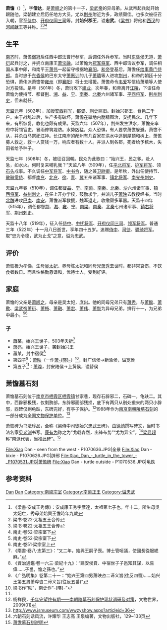 {{東亞男性歷史人物
|名稱 =始興忠武王
|身份 =南朝齊、南朝梁政治人物
|姓名 =蕭憺
|字 =僧達
|封爵 =始興郡王
|出生日期 =[[南朝宋|南朝宋]][[昇明|昇明]]二年（478年）
|出生地點 =
|婚年 =
|逝世日期 =[[南朝梁|南朝梁]][[普通|普通]]三年（522年）
|逝世地點 =[[揚州_(古代)|楊州]][[丹楊郡|丹楊郡]][[建康縣|建康縣]]
|諡號 =忠武王
|墓葬 =
|經歷 =
* [[齊和帝|南康王]]西中郎法曹行參軍
* －501年<br/>南康王西中郎外兵參軍
* 501年<br/>冠軍將軍、南康王西中郎諮議參軍
* 501年<br/>冠軍將軍、[[齊和帝|相國]]從事中郎
* 501年－502年<br/>給事黃門侍郎
* 502年<br/>使持節、都督荊湘益寧南北秦六州諸軍事、平西將軍、[[荊州_(古代)|荊州]]刺史
* 502年－508年<br/>使持節、都督荊湘益寧南北秦六州諸軍事、安西將軍、荊州刺史、始興王
* 508年－509年<br/>[[護軍將軍|護軍將軍]]、始興王
* 509年<br/>平北將軍、護軍將軍、領石頭戍事、始興王
* 509年<br/>[[中書令|中書令]]、中衛將軍、領[[衛尉卿|衛尉卿]]、始興王
* 509年－510年<br/>使持節、散騎常侍、都督南北兗徐青冀五州諸軍事、鎮北將軍、[[南兗州_(南朝)|南兗州]]刺史、始興王
* 510年－515年<br/>使持節、散騎常侍、都督益寧南梁南北秦沙六州諸軍事、鎮西將軍、[[益州|益州]]刺史、始興王
* 515年－519年<br/>使持節、散騎常侍、都督荊湘雍寧南梁南北秦七州諸軍事、鎮右將軍、[[荊州_(古代)|荊州]]刺史、始興王
* 519年－522年<br/>侍中、中撫將軍、開府儀同三司、領軍將軍、始興王
* 522年追贈<br/>侍中、司徒、驃騎將軍、始興王
|注釋 =
}}
'''萧憺'''（{{bd|478年||522年|12月11日|}}）<ref>《梁書·安成王秀傳》：安成康王秀字彥達，太祖第七子也。年十二，所生母吳太妃亡，秀母弟始興王憺時年九歲</ref>，字'''僧达'''，是[[萧顺之|萧顺之]]的第十一子，[[梁武帝|梁武帝]]的异母弟。从武帝起兵就开始跟随他，梁朝建立后历任地方大员，尤以[[荆州|荆州]]附近为多，政绩颇佳。也多次被征召入朝，官至[[侍中|侍中]]、[[开府仪同三司|开府仪同三司]]等。封'''始兴郡王'''，谥'''忠武'''。《[[梁书|梁书]]》将他和[[西汉|西汉]]的[[刘德_(河间王)|河间献王]]等并称。<ref name="ls">梁书·卷22·太祖五王合传</ref><ref name="ls">梁书·卷22·太祖五王合传</ref><ref name="ns">南史·卷52·梁宗室下</ref>

== 生平 ==
[[南齐|南齐]]时，萧憺[[弱冠|弱冠]]后任西中郎法曹行参军，后调任外兵参军。当时[[东昏侯|东昏侯]]无道，[[萧衍|萧衍]]起兵讨之，并拥立南康王[[萧宝融|萧宝融]]，以萧憺为[[冠军将军|冠军将军]]、西中郎谘议参军，调任相国从事中郎，和南平王[[萧伟|萧伟]]一起留守根据地[[襄阳|襄阳]]。[[萧宝融|和帝]]登基后，萧憺任[[给事黄门侍郎|给事黄门侍郎]]。当时忠于[[东昏侯|东昏侯]]的巴东太守[[萧惠训|萧惠训]]的儿子[[萧璝|萧璝]]等人进攻[[荆州|荆州]]，和帝的朝廷十分恐惧，萧伟派萧憺带[[雍州|雍州]]（即[[襄阳|襄阳]]）将士去增援。萧憺命令[[韦爱|韦爱]]写信给萧璝等人使对方投降。是年（501年）冬，萧衍攻下[[建业|建业]]，次年春，和帝离开[[江陵|江陵]]，下诏任命萧憺为使持节、都督[[荆州|荆]]、[[湘州|湘]]、[[益州|益]]、[[宁州|宁]]、[[南秦州|南秦]]、[[北秦州|北秦]]六州诸军事、[[平西将军|平西将军]]、[[荆州|荆州]][[刺史|刺史]]，但未就任。

[[天监元年|天监元年]]（502年），加授[[安西将军|安西将军]]，[[都督|都督]]、[[刺史|刺史]]照旧。封始兴郡王，食邑二千户。由于战乱过后，生产多有破坏，萧憺在辖地内励精图治，安抚民众。几年下来，有所恢复，教化也颇有成果。天监六年（507年），荆州发生洪水，萧憺亲率府中将领官吏，冒雨修筑堤防。水势凶猛，众人恐惧，有人要求萧憺躲避。萧憺不从，并杀白马祭祀江神。长江南岸的邴州有几百家在洪水中逃到屋顶和树上，萧憺募人救之，救一人赏钱一万，响应者有数十人。并派人到各郡，死者给予棺木，失田者给予种子。

天监七年（508年）冬，被征召回朝。民众为此歌曰：“始兴王，民之爹。赴人急，如水火。何时复来哺乳我？”天监八年（509年），任[[平北将军|平北将军]]、[[护军将军|护军将军]]、领[[石头城|石头]]戍事。不久调任[[中军将军|中军将军]]、[[中书令|中书令]]，随之兼[[卫尉卿|卫尉卿]]。是年秋，外出任使持节、[[散骑常侍|散骑常侍]]、都督[[南兖州|南兖]]、[[北兖州|北兖]]、[[徐州|徐]]、[[青州|青]]、[[冀州|冀]]五州诸军事、[[镇北将军|镇北将军]]、[[南兖州|南兖州]][[刺史|刺史]]。

天监九年春（510年），调任都督[[益州|益]]、[[宁州|宁]]、[[南梁州|南梁]]、[[南秦州|南秦]]、[[北秦州|北秦]]、[[沙州|沙]]六州诸军事、[[镇西将军|镇西将军]]、[[益州刺史|益州刺史]]，在任上开办学校，鼓励求学，并派儿子[[萧映|萧映]]去教授经书。当时[[北魏|北魏]]进攻[[巴南|巴南]]、[[南安|南安]]，萧憺派军救援，魏军退走，收缴颇多军器。天监十四年（515年），调任都督[[荆州|荆]]、[[湘州|湘]]、[[雍州|雍]]、[[宁州|宁]]、[[南梁州|南梁]]、[[南秦州|南秦]]、[[北秦州|北秦]]七州诸军事、[[镇右将军|镇右将军]]、[[荆州|荆州]][[刺史|刺史]]。

天监十八年（519年），征入任[[侍中|侍中]]、[[中抚将军|中抚将军]]、[[开府仪同三司|开府仪同三司]]、[[领军将军|领军将军]]。普通三年（522年）十一月八日逝世，享年四十五岁。追赠[[侍中|侍中]]、[[司徒|司徒]]、[[骠骑将军|骠骑将军]]。取“忠为令德，武为止戈”之意，谥为忠武。

== 评价 ==
萧憺极为孝悌，生母[[吴太妃|吴太妃]]、养母陈太妃和同母兄[[萧秀|萧秀]]去世时，都非常哀伤，不饮食者数日。而且性格勤恳谦和，优待士人，受到好评。

== 家庭 ==
萧憺的父亲是[[梁文帝|萧顺之]]，母亲是吴太妃，庶出。他的同母兄弟只有[[萧秀|萧秀]]，与[[萧懿|萧懿]]、[[萧敷|萧敷]]、[[梁武帝|梁武帝]][[萧衍|萧衍]]、[[萧畅|萧畅]]、[[萧融|萧融]]、[[萧宏|萧宏]]、[[萧伟|萧伟]]、[[萧恢|萧恢]]为异母兄弟，排行十一，为兄弟中最小。<ref name="ns">南史·卷52·梁宗室下</ref><ref>南史·卷51·梁宗室上</ref>

=== 子 ===
*蕭某，始兴王世子，503年夭折<ref>《隋書·卷八·志第三》：“又二年，始興王嗣子喪。博士管咺議，使國長從服緦麻。”</ref>
*[[蕭亮_(南梁)|萧亮]]，始兴王世子，袭封始兴王
*蕭某，封中宿侯<ref>《資治通鑑·卷一六三·梁紀十九》：“建安侯賁、中宿世子子邕知其謀，以告偉……子邕，憺之孫也。”</ref>
*第四子<ref name=g21>《广弘明集》卷第二十一：“始兴王第四男萧映咨二谛义旨(往反四番)……始兴王第五男萧晔咨二谛义旨(往反五番)”</ref>：[[萧暎|萧映]]（一作[[萧暎|萧-{暎}-]]）<ref>梁书作“映”，南史作“-{暎}-”</ref>，封广信侯→新渝侯，谥宽侯
*第五子<ref name=g21/>：[[萧晔|萧晔]]，封安陆侯→上黄侯，谥替侯

== 萧憺墓石刻 ==
{{文物保护单位
| 级别 = 全国
| 名称 = 南京南朝陵墓石刻<br /><span style="font-size:smaller;">萧憺墓石刻</span>
| 图片 = 
| 编号 = 3-167
| 分类 = 石刻及其他
| 时代 = [[南朝|南朝]]
| 所在 = [[江苏省|江苏省]][[南京市|南京市]]
| 登录 = 1988年
| Cat = 
}}

萧憺墓石刻位于[[南京市|南京市]][[栖霞区|栖霞区]][[栖霞镇|栖霞镇]]甘家巷，现存石辟邪二，石碑一，龟趺二。其中，西辟邪极残，仅剩胯部，东辟邪面部残损，底下有两只从别处搬来的两只小辟邪，西碑仅剩龟趺，东碑完好，有亭子保护。<ref>杨祥民，[http://www.cnki.com.cn/Article/CJFDTOTAL-WWJK200901012.htm 千年守望终有期——南朝陵墓石刻保护现状调研及对策]，文物世界，2009(01)</ref>1988年作为[[南朝陵墓石刻|南京南朝陵墓石刻]]的一部分成为[[全国文物保护单位|全国文物保护单位]]。<ref>http://www.jsmuseum.com/wwzyshow.aspx?articleid=36{{dead link|date=2018年4月 |bot=InternetArchiveBot |fix-attempted=yes }}</ref>

萧憺碑为书法珍品，全称《梁侍中司徒始兴忠武王碑》，由[[徐勉|徐勉]]撰写碑文，当时书法名家[[贝义渊|贝义渊]]书写。[[康有为|康有为]]称之为“戈戟森然，出锋布势”“尤为异宝”。<ref>六朝石刻话风流，许耀华 王志高 王泉编著，文物出版社，129~133页</ref>[[梁启超|梁启超]]称“南派代表，当推此碑”。<ref>[http://commons.wikimedia.org/wiki/File:Xiao_Dan_-_info_plaque_-_P1070613.JPG 萧憺墓石刻说明]</ref>

<gallery>
File:Xiao Dan - seen from the west - P1070636.JPG|全景
File:Xiao Dan - bixie - P1070626.JPG|辟邪
File:Xiao_Dan_-_turtle_in_the_tower_-_P1070531.JPG|萧憺碑
File:Xiao Dan - turtle outside - P1070536.JPG|龟趺
</gallery>
{{commonscat|Tomb of Xiao Dan|萧憺之墓}}

== 参考资料 ==
{{reflist}}

{{Authority control}}
{{DEFAULTSORT:Xiao萧}}
[[Category:萧姓|Dan]]
[[Category:兰陵萧氏|Dan]]
[[Category:南梁宗室|Category:南梁宗室]]
[[Category:南梁正王|Category:南梁正王]]
[[Category:谥忠武|Category:谥忠武]]